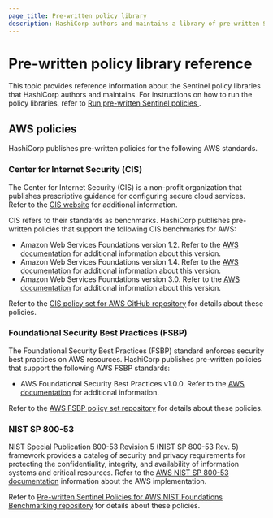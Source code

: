 ```yaml
---
page_title: Pre-written policy library
description: HashiCorp authors and maintains a library of pre-written Sentinel policies that enforce CIS and other compliance standards. Learn about the available pre-written policies. 
---
```


# Pre-written policy library reference

This topic provides reference information about the Sentinel policy libraries that HashiCorp authors and maintains. For instructions on how to run the policy libraries, refer to [Run pre-written Sentinel policies ](/terraform/cloud-docs/policy-enforcement/prewritten-sentinel).

## AWS policies

HashiCorp publishes pre-written policies for the following AWS standards. 

### Center for Internet Security (CIS)

The Center for Internet Security (CIS) is a non-profit organization that publishes prescriptive guidance for configuring secure cloud services. Refer to the [CIS website](https://www.cisecurity.org) for additional information.  

CIS refers to their standards as benchmarks. HashiCorp publishes pre-written policies that support the following CIS benchmarks for AWS:

- Amazon Web Services Foundations version 1.2. Refer to the [AWS documentation](https://docs.aws.amazon.com/securityhub/latest/userguide/cis-aws-foundations-benchmark.html#cis1v2-standard) for additional information about this version.
- Amazon Web Services Foundations version 1.4. Refer to the [AWS documentation](https://docs.aws.amazon.com/securityhub/latest/userguide/cis-aws-foundations-benchmark.html#cis1v4-standard) for additional information about this version.
- Amazon Web Services Foundations version 3.0. Refer to the [AWS documentation](https://docs.aws.amazon.com/securityhub/latest/userguide/cis-aws-foundations-benchmark.html#cis3v0-standard) for additional information about this version.

Refer to the [CIS policy set for AWS GitHub repository](https://github.com/hashicorp/policy-library-CIS-Policy-Set-for-AWS-Terraform) for details about these policies.

### Foundational Security Best Practices (FSBP)

The Foundational Security Best Practices (FSBP) standard enforces security best practices on AWS resources. HashiCorp publishes pre-written policies that support the following AWS FSBP standards:

- AWS Foundational Security Best Practices v1.0.0. Refer to the [AWS documentation](https://docs.aws.amazon.com/securityhub/latest/userguide/fsbp-standard.html) for additional information.

Refer to the [AWS FSBP policy set repository](https://github.com/hashicorp/policy-library-FSBP-Policy-Set-for-AWS-Terraform/) for details about these policies. 

### NIST SP 800-53

NIST Special Publication 800-53 Revision 5 (NIST SP 800-53 Rev. 5) framework provides a catalog of security and privacy requirements for protecting the confidentiality, integrity, and availability of information systems and critical resources. Refer to the [AWS NIST SP 800-53 documentation](https://docs.aws.amazon.com/securityhub/latest/userguide/standards-reference-nist-800-53.html) information about the AWS implementation.

Refer to [Pre-written Sentinel Policies for AWS NIST Foundations Benchmarking repository](https://github.com/hashicorp/policy-library-NIST-Policy-Set-for-AWS-Terraform) for details about these policies.